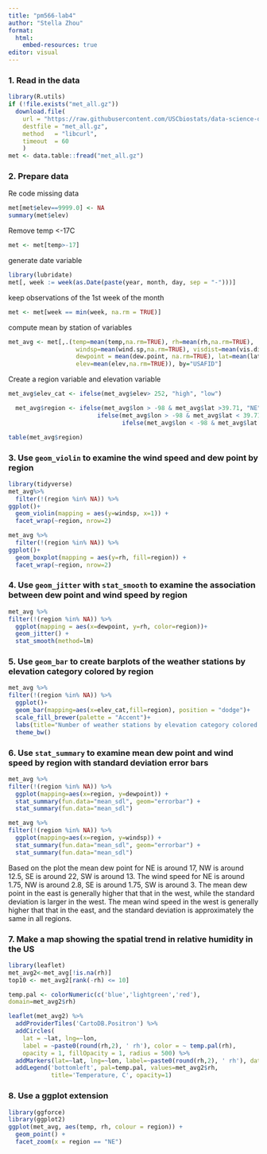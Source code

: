 ```yaml
---
title: "pm566-lab4"
author: "Stella Zhou"
format: 
  html:
    embed-resources: true
editor: visual
---
```


### **1. Read in the data**

```r
library(R.utils)
if (!file.exists("met_all.gz"))
  download.file(
    url = "https://raw.githubusercontent.com/USCbiostats/data-science-data/master/02_met/met_all.gz",
    destfile = "met_all.gz",
    method   = "libcurl",
    timeout  = 60
    )
met <- data.table::fread("met_all.gz")
```

### 2. Prepare data

Re code missing data

```r
met[met$elev==9999.0] <- NA
summary(met$elev)
```

Remove temp \<-17C

```r
met <- met[temp>-17]
```

generate date variable

```r
library(lubridate)
met[, week := week(as.Date(paste(year, month, day, sep = "-")))]
```

keep observations of the 1st week of the month

```r
met <- met[week == min(week, na.rm = TRUE)]
```

compute mean by station of variables

```r
met_avg <- met[,.(temp=mean(temp,na.rm=TRUE), rh=mean(rh,na.rm=TRUE), 
                   windsp=mean(wind.sp,na.rm=TRUE), visdist=mean(vis.dist,na.rm=TRUE), 
                   dewpoint = mean(dew.point, na.rm=TRUE), lat=mean(lat), lon=mean(lon), 
                   elev=mean(elev,na.rm=TRUE)), by="USAFID"]
```

Create a region variable and elevation variable

```r
met_avg$elev_cat <- ifelse(met_avg$elev> 252, "high", "low")

  met_avg$region <- ifelse(met_avg$lon > -98 & met_avg$lat >39.71, "NE",
                         ifelse(met_avg$lon > -98 & met_avg$lat < 39.71, "SE",
                                ifelse(met_avg$lon < -98 & met_avg$lat >39.71, "NW", "SW")))

table(met_avg$region)
```

### **3. Use `geom_violin` to examine the wind speed and dew point by region**

```r
library(tidyverse)
met_avg%>%
  filter(!(region %in% NA)) %>%
ggplot()+
  geom_violin(mapping = aes(y=windsp, x=1)) +
  facet_wrap(~region, nrow=2)
```

```r
met_avg %>%
  filter(!(region %in% NA)) %>%
ggplot()+
  geom_boxplot(mapping = aes(y=rh, fill=region)) +
  facet_wrap(~region, nrow=2)
```

### **4. Use `geom_jitter` with `stat_smooth` to examine the association between dew point and wind speed by region**

```r
met_avg %>%
filter(!(region %in% NA)) %>%
  ggplot(mapping = aes(x=dewpoint, y=rh, color=region))+
  geom_jitter() + 
  stat_smooth(method=lm)
```

### **5. Use `geom_bar` to create barplots of the weather stations by elevation category colored by region**

```r
met_avg %>%
filter(!(region %in% NA)) %>%
  ggplot()+
  geom_bar(mapping=aes(x=elev_cat,fill=region), position = "dodge")+
  scale_fill_brewer(palette = "Accent")+
  labs(title="Number of weather stations by elevation category colored by region", x="Elevation Category", y= "Count")+
  theme_bw()
```

### **6. Use `stat_summary` to examine mean dew point and wind speed by region with standard deviation error bars**

```r
met_avg %>%
filter(!(region %in% NA)) %>%
  ggplot(mapping=aes(x=region, y=dewpoint)) +
  stat_summary(fun.data="mean_sdl", geom="errorbar") +
  stat_summary(fun.data="mean_sdl")

met_avg %>%
filter(!(region %in% NA)) %>%
  ggplot(mapping=aes(x=region, y=windsp)) +
  stat_summary(fun.data="mean_sdl", geom="errorbar") +
  stat_summary(fun.data="mean_sdl")

```

Based on the plot the mean dew point for NE is around 17, NW is around 12.5, SE is around 22, SW is around 13. The wind speed for NE is around 1.75, NW is around 2.8, SE is around 1.75, SW is around 3. The mean dew point in the east is generally higher that that in the west, while the standard deviation is larger in the west. The mean wind speed in the west is generally higher that that in the east, and the standard deviation is approximately the same in all regions.

### **7. Make a map showing the spatial trend in relative humidity in the US**

```r
library(leaflet)
met_avg2<-met_avg[!is.na(rh)]
top10 <- met_avg2[rank(-rh) <= 10]

temp.pal <- colorNumeric(c('blue','lightgreen','red'),
domain=met_avg2$rh)

leaflet(met_avg2) %>%
  addProviderTiles('CartoDB.Positron') %>%
  addCircles(
    lat = ~lat, lng=~lon,
    label = ~paste0(round(rh,2), ' rh'), color = ~ temp.pal(rh),
    opacity = 1, fillOpacity = 1, radius = 500) %>%
  addMarkers(lat=~lat, lng=~lon, label=~paste0(round(rh,2), ' rh'), data = top10) %>%
  addLegend('bottomleft', pal=temp.pal, values=met_avg2$rh,
            title='Temperature, C', opacity=1)
```

### **8. Use a ggplot extension**

```r
library(ggforce)
library(ggplot2)
ggplot(met_avg, aes(temp, rh, colour = region)) +
  geom_point() +
  facet_zoom(x = region == "NE")
```

```{}
```
